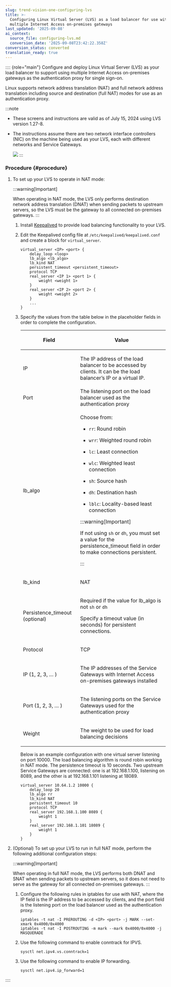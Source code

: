 ```yaml
---
slug: trend-vision-one-configuring-lvs
title: >-
  Configuring Linux Virtual Server (LVS) as a load balancer for use with
  multiple Internet Access on-premises gateways
last_updated: '2025-09-08'
ai_context:
  source_file: configuring-lvs.md
  conversion_date: '2025-09-08T23:42:22.358Z'
conversion_status: converted
translation_ready: true
---
```


:::: {role="main"}
Configure and deploy Linux Virtual Server (LVS) as your load balancer to support using multiple Internet Access on-premises gateways as the authentication proxy for single sign-on.

Linux supports network address translation (NAT) and full network address translation including source and destination (full NAT) modes for use as an authentication proxy.

:::note

- These screens and instructions are valid as of July 15, 2024 using LVS version 1.27-8.

- The instructions assume there are two network interface controllers (NIC) on the machine being used as your LVS, each with different networks and Service Gateways.

  ![](/images/NICnetworkTopology=GUID-1cbbf8ec-b284-4e74-8759-9d9d5a992dea.webp)
:::

### Procedure {#procedure}

1.  To set up your LVS to operate in NAT mode:

    :::warning[Important]

    When operating in NAT mode, the LVS only performs destination network address translation (DNAT) when sending packets to upstream servers, so the LVS must be the gateway to all connected on-premises gateways.
    :::

    1.  Install [Keepalived](https://www.keepalived.org/) to provide load balancing functionality to your LVS.

    2.  Edit the Keepalived config file at `/etc/keepalived/keepalived.conf` and create a block for `virtual_server`.

        ``` codeblock
        virtual_server <IP> <port> {
            delay_loop <loop>
            lb_algo <lb_algo>
            lb_kind NAT
            persistent_timeout <persistent_timeout>
            protocol TCP
            real_server <IP 1> <port 1> {
                weight <weight 1>
            }
            real_server <IP 2> <port 2> {
                weight <weight 2>
            }
            ...
        }
        ```

    3.  Specify the values from the table below in the placeholder fields in order to complete the configuration.

        <table>
        <thead>
        <tr>
        <th><p>Field</p></th>
        <th><p>Value</p></th>
        </tr>
        </thead>
        <tbody>
        <tr>
        <td><p>IP</p></td>
        <td><p>The IP address of the load balancer to be accessed by clients. It can be the load balancer’s IP or a virtual IP.</p></td>
        </tr>
        <tr>
        <td><p>Port</p></td>
        <td>The listening port on the load balancer used as the authentication proxy</td>
        </tr>
        <tr>
        <td><p>lb_algo</p></td>
        <td><p>Choose from:</p>
        <ul>
        <li><p><code>rr</code>: Round robin</p></li>
        <li><p><code>wrr</code>: Weighted round robin</p></li>
        <li><p><code>lc</code>: Least connection</p></li>
        <li><p><code>wlc</code>: Weighted least connection</p></li>
        <li><p><code>sh</code>: Source hash</p></li>
        <li><p><code>dh</code>: Destination hash</p></li>
        <li><p><code>lblc</code>: Locality-based least connection</p></li>
        </ul>
        

        :::warning[Important]
        
        <p>If not using <code>sh</code> or <code>dh</code>, you must set a value for the persistence_timeout field in order to make connections persistent.</p>
        

        :::

        </td>
        </tr>
        <tr>
        <td><p>lb_kind</p></td>
        <td><p>NAT</p></td>
        </tr>
        <tr>
        <td><p>Persistence_timeout (optional)</p></td>
        <td><p>Required if the value for lb_algo is not <code>sh</code> or <code>dh</code></p>
        <p>Specify a timeout value (in seconds) for persistent connections.</p></td>
        </tr>
        <tr>
        <td><p>Protocol</p></td>
        <td><p>TCP</p></td>
        </tr>
        <tr>
        <td><p>IP (1, 2, 3, … )</p></td>
        <td><p>The IP addresses of the Service Gateways with Internet Access on-premises gateways installed</p></td>
        </tr>
        <tr>
        <td><p>Port (1, 2, 3, … )</p></td>
        <td><p>The listening ports on the Service Gateways used for the authentication proxy</p></td>
        </tr>
        <tr>
        <td><p>Weight</p></td>
        <td><p>The weight to be used for load balancing decisions</p></td>
        </tr>
        </tbody>
        </table>

        Below is an example configuration with one virtual server listening on port 10000. The load balancing algorithm is round robin working in NAT mode. The persistence timeout is 10 seconds. Two upstream Service Gateways are connected: one is at 192.168.1.100, listening on 8089, and the other is at 192.168.1.101 listening at 18089.

        ``` codeblock
        virtual_server 10.64.1.2 10000 {
            delay_loop 20
            lb_algo rr
            lb_kind NAT
            persistent_timeout 10
            protocol TCP
            real_server 192.168.1.100 8089 {
                weight 1
            }
            real_server 192.168.1.101 18089 {
                weight 1
            }
        }
        ```

2.  (Optional) To set up your LVS to run in full NAT mode, perform the following additional configuration steps:

    :::warning[Important]

    When operating in full NAT mode, the LVS performs both DNAT and SNAT when sending packets to upstream servers, so it does not need to serve as the gateway for all connected on-premises gateways.
    :::

    1.  Configure the following rules in iptables for use with NAT, where the IP field is the IP address to be accessed by clients, and the port field is the listening port on the load balancer used as the authentication proxy.

        ``` codeblock
        iptables -t nat -I PREROUTING -d <IP> <port> -j MARK --set-xmark 0x4000/0x4000
        iptables -t nat -I POSTROUTING -m mark --mark 0x4000/0x4000 -j MASQUERADE
        ```

    2.  Use the following command to enable conntrack for IPVS.

        ``` codeblock
        sysctl net.ipv4.vs.conntrack=1
        ```

    3.  Use the following command to enable IP forwarding.

        ``` codeblock
        sysctl net.ipv4.ip_forward=1
        ```
::::
